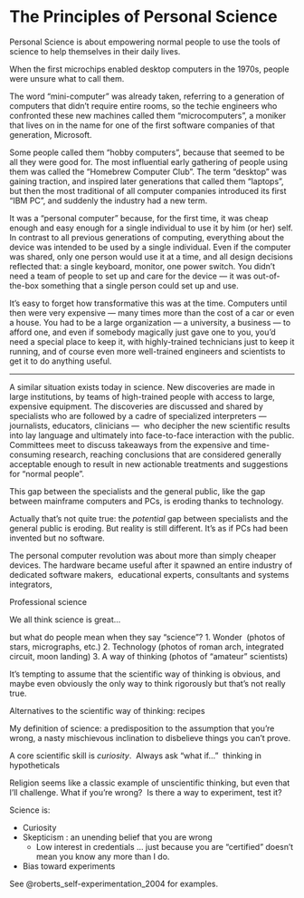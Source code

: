# The Principles of Personal Science

Personal Science is about empowering normal people to use the tools of science to help themselves in their daily lives.

When the first microchips enabled desktop computers in the 1970s, people were unsure what to call them.

The word “mini-computer” was already taken, referring to a generation of computers that didn’t require entire rooms, so the techie engineers who confronted these new machines called them “microcomputers”, a moniker that lives on in the name for one of the first software companies of that generation, Microsoft.

Some people called them “hobby computers”, because that seemed to be all they were good for. The most influential early gathering of people using them was called the “Homebrew Computer Club”. The term “desktop” was gaining traction, and inspired later generations that called them “laptops”, but then the most traditional of all computer companies introduced its first “IBM PC”, and suddenly the industry had a new term.

It was a “personal computer” because, for the first time, it was cheap enough and easy enough for a single individual to use it by him (or her) self. In contrast to all previous generations of computing, everything about the device was intended to be used by a single individual. Even if the computer was shared, only one person would use it at a time, and all design decisions reflected that: a single keyboard, monitor, one power switch. You didn’t need a team of people to set up and care for the device — it was out-of-the-box something that a single person could set up and use.

It’s easy to forget how transformative this was at the time. Computers until then were very expensive — many times more than the cost of a car or even a house. You had to be a large organization — a university, a business — to afford one, and even if somebody magically just gave one to you, you’d need a special place to keep it, with highly-trained technicians just to keep it running, and of course even more well-trained engineers and scientists to get it to do anything useful.

* * *

A similar situation exists today in science. New discoveries are made in large institutions, by teams of high-trained people with access to large, expensive equipment. The discoveries are discussed and shared by specialists who are followed by a cadre of specialized interpreters — journalists, educators, clinicians —  who decipher the new scientific results into lay language and ultimately into face-to-face interaction with the public. Committees meet to discuss takeaways from the expensive and time-consuming research, reaching conclusions that are considered generally acceptable enough to result in new actionable treatments and suggestions for “normal people”.

This gap between the specialists and the general public, like the gap between mainframe computers and PCs, is eroding thanks to technology.

Actually that’s not quite true: the *potential* gap between specialists and the general public is eroding. But reality is still different. It’s as if PCs had been invented but no software.

The personal computer revolution was about more than simply cheaper devices. The hardware became useful after it spawned an entire industry of dedicated software makers,  educational experts, consultants and systems integrators,

Professional science

We all think science is great…

but what do people mean when they say “science”?
1. Wonder  (photos of stars, micrographs, etc.)
2. Technology (photos of roman arch, integrated circuit, moon landing)
3. A way of thinking (photos of “amateur" scientists)

It’s tempting to assume that the scientific way of thinking is obvious, and maybe even obviously the only way to think rigorously but that’s not really true.

Alternatives to the scientific way of thinking:
recipes

My definition of science: a predisposition to the assumption that you’re wrong, a nasty mischievous inclination to disbelieve things you can’t prove.

A core scientific skill is *curiosity*.  Always ask “what if…”  thinking in hypotheticals

Religion seems like a classic example of unscientific thinking, but even that I’ll challenge. What if you’re wrong?  Is there a way to experiment, test it?

Science is:

- Curiosity
- Skepticism : an unending belief that you are wrong
    - Low interest in credentials … just because you are “certified” doesn’t mean you know any more than I do.
- Bias toward experiments

See @roberts_self-experimentation_2004 for examples.



